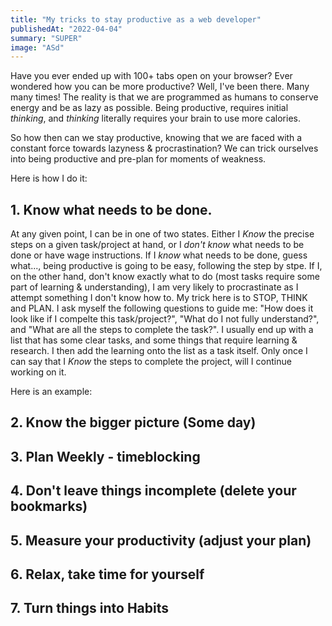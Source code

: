 ```yaml
---
title: "My tricks to stay productive as a web developer"
publishedAt: "2022-04-04"
summary: "SUPER"
image: "ASd"
---
```


Have you ever ended up with 100+ tabs open on your browser? Ever wondered how you can be
more productive? Well, I've been there. Many many times!
The reality is that we are programmed as humans to conserve energy and be as lazy as
possible. Being productive, requires initial _thinking_, and _thinking_ literally requires
your brain to use more calories.

So how then can we stay productive, knowing that we are faced with a constant force
towards lazyness & procrastination?
We can trick ourselves into being productive and pre-plan for moments of weakness.

Here is how I do it:

## 1. Know what needs to be done.

At any given point, I can be in one of two states. Either I _Know_ the precise steps
on a given task/project at hand, or I _don't know_ what needs to be done or have wage
instructions. If I _know_ what needs to be done, guess what..., being productive is going
to be easy, following the step by stpe. If I, on the other hand, don't know exactly what
to do (most tasks require some part of learning & understanding), I am very likely to
procrastinate as I attempt something I don't know how to. My trick here is to STOP, THINK
and PLAN. I ask myself the following questions to guide me: "How does it look like if I
compelte this task/project?", "What do I not fully understand?", and "What are all the
steps to complete the task?". I usually end up with a list that has some clear tasks, and
some things that require learning & research. I then add the learning onto the list as a
task itself. Only once I can say that I _Know_ the steps to complete the project, will I
continue working on it.

Here is an example:

## 2. Know the bigger picture (Some day)

## 3. Plan Weekly - timeblocking

## 4. Don't leave things incomplete (delete your bookmarks)

## 5. Measure your productivity (adjust your plan)

## 6. Relax, take time for yourself

## 7. Turn things into Habits

